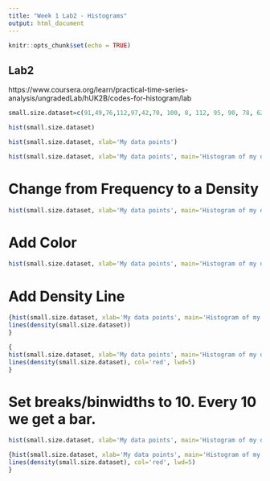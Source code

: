 ```yaml
---
title: "Week 1 Lab2 - Histograms"
output: html_document
---
```


```r
knitr::opts_chunk$set(echo = TRUE)
```

## Lab2

https://www.coursera.org/learn/practical-time-series-analysis/ungradedLab/hUK2B/codes-for-histogram/lab

```r
small.size.dataset=c(91,49,76,112,97,42,70, 100, 8, 112, 95, 90, 78, 62, 56, 94, 65, 58, 109, 70, 109, 91, 71, 76, 68, 62, 134, 57, 83, 66)
```

```r
hist(small.size.dataset)
```

```r
hist(small.size.dataset, xlab='My data points')
```

```r
hist(small.size.dataset, xlab='My data points', main='Histogram of my data')
```

# Change from Frequency to a Density

```r
hist(small.size.dataset, xlab='My data points', main='Histogram of my data', freq=F)
```

# Add Color

```r
hist(small.size.dataset, xlab='My data points', main='Histogram of my data', freq=F, col='green')
```

# Add Density Line

```r
{hist(small.size.dataset, xlab='My data points', main='Histogram of my data', freq=F, col='green')
lines(density(small.size.dataset))
}
```

```r
{
hist(small.size.dataset, xlab='My data points', main='Histogram of my data', freq=F, col='green')
lines(density(small.size.dataset), col='red', lwd=5)
}
```

# Set breaks/binwidths to 10. Every 10 we get a bar.

```r
hist(small.size.dataset, xlab='My data points', main='Histogram of my data', freq=F, col='green', breaks=10)
```

```r
{hist(small.size.dataset, xlab='My data points', main='Histogram of my data', freq=F, col='green', breaks=10)
lines(density(small.size.dataset), col='red', lwd=5)
}
```

